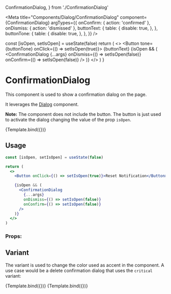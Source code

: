   ConfirmationDialog,
} from './ConfirmationDialog'

<Meta
  title="Components/Dialog/ConfirmationDialog"
  component={ConfirmationDialog}
  argTypes={{
    onConfirm: { action: 'confirmed' },
    onDismiss: { action: 'dismissed' },
    buttonText: {
      table: {
        disable: true,
      },
    },
    buttonTone: {
      table: {
        disable: true,
      },
    },
  }}
/>

  const [isOpen, setIsOpen] = useState(false)
  return (
    <>
      <Button tone={buttonTone} onClick={() => setIsOpen(true)}>
        {buttonText}
      </Button>
      {isOpen && (
        <ConfirmationDialog
          {...args}
          onDismiss={() => setIsOpen(false)}
          onConfirm={() => setIsOpen(false)}
        />
      )}
    </>
  )
}

# ConfirmationDialog

This component is used to show a confirmation dialog on the page.

It leverages the [Dialog](/docs/components-dialog-dialog--default) component.

**Note:** The component does not include the button. The button is just used to activate the dialog changing the value of the prop `isOpen`.

<Canvas>
  <Story
    name="Default"
    args={{
      dismissButtonText: 'Cancel',
      confirmButtonText: 'Confirm',
      body: 'Are you sure you want to reset your notification settings to the standard settings?',
      title: 'Confirm reset notification settings',
      buttonText: 'Reset Notification',
      buttonTone: Tone.Primary,
      'aria-label': 'Confirm reset notification settings',
      overlayClassName: 'z-10',
    }}
  >
    {Template.bind({})}
  </Story>
</Canvas>

## Usage

```jsx
const [isOpen, setIsOpen] = useState(false)

return (
  <>
    <Button onClick={() => setIsOpen(true)}>Reset Notification</Button>

    {isOpen && (
      <ConfirmationDialog
        {...args}
        onDismiss={() => setIsOpen(false)}
        onConfirm={() => setIsOpen(false)}
      />
    )}
  </>
)
```

### Props:

<ArgsTable story="Default" />

## Variant

The variant is used to change the color used as accent in the component. A use case would be a delete confirmation dialog that uses the `critical` variant:

<Canvas>
  <Story
    name="NonCriticalVariant"
    args={{
      dismissButtonText: 'Cancel',
      confirmButtonText: 'Confirm',
      body: 'Are you sure you want to send the document?',
      title: 'Confirm Save',
      buttonText: 'Non Critical Variant',
      buttonTone: Tone.Primary,
      'aria-label': 'Confirm Save',
      overlayClassName: 'z-10',
    }}
  >
    {Template.bind({})}
  </Story>
  <Story
    name="CriticalVariant"
    args={{
      dismissButtonText: 'Cancel',
      confirmButtonText: 'Confirm',
      body: 'Are you sure you want to delete the user?',
      title: 'Delete User',
      variant: ConfirmationDialogVariant.Critical,
      buttonText: 'Critical Variant',
      buttonTone: Tone.Critical,
      'aria-label': 'Delete User',
      overlayClassName: 'z-10',
    }}
  >
    {Template.bind({})}
  </Story>
</Canvas>
